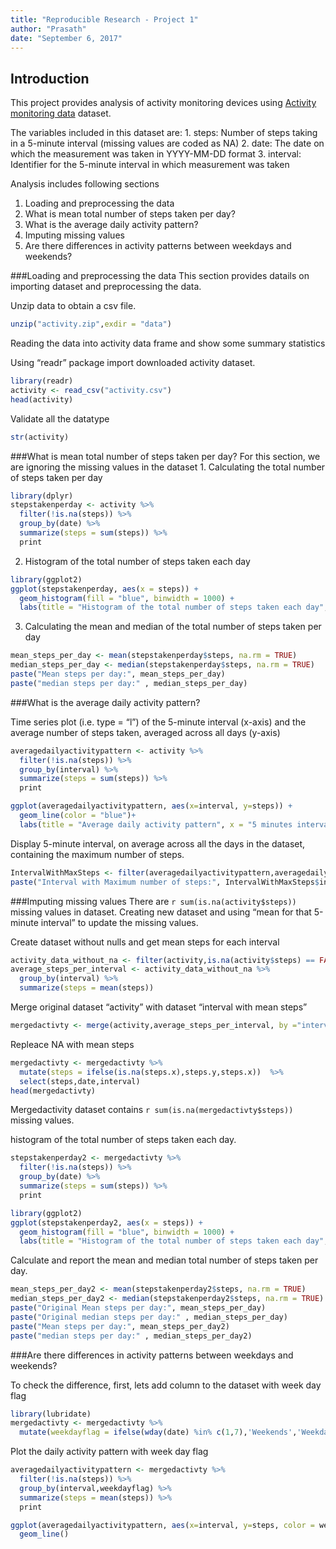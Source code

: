 ```yaml
---
title: "Reproducible Research - Project 1"
author: "Prasath"
date: "September 6, 2017"
---
```


## Introduction

This project provides analysis of activity monitoring devices using [Activity monitoring data](https://d396qusza40orc.cloudfront.net/repdata%2Fdata%2Factivity.zip) dataset.

The variables included in this dataset are:
1. steps: Number of steps taking in a 5-minute interval (missing values are coded as NA)
2. date: The date on which the measurement was taken in YYYY-MM-DD format
3. interval: Identifier for the 5-minute interval in which measurement was taken

Analysis includes following sections

1. Loading and preprocessing the data
2. What is mean total number of steps taken per day?
3. What is the average daily activity pattern?
4. Imputing missing values
5. Are there differences in activity patterns between weekdays and weekends?

###Loading and preprocessing the data
This section provides datails on importing dataset and preprocessing the data.

Unzip data to obtain a csv file.
```r
unzip("activity.zip",exdir = "data")
```
Reading the data into activity data frame and show some summary statistics

Using "readr" package import downloaded activity dataset.
```r
library(readr)
activity <- read_csv("activity.csv")
head(activity)
```

Validate all the datatype
```r
str(activity)
```

###What is mean total number of steps taken per day?
For this section, we are ignoring the missing values in the dataset
1. Calculating the total number of steps taken per day
```r
library(dplyr)
stepstakenperday <- activity %>%
  filter(!is.na(steps)) %>%
  group_by(date) %>%
  summarize(steps = sum(steps)) %>%
  print
```
2. Histogram of the total number of steps taken each day
```r
library(ggplot2)
ggplot(stepstakenperday, aes(x = steps)) +
  geom_histogram(fill = "blue", binwidth = 1000) +
  labs(title = "Histogram of the total number of steps taken each day", x = "Steps per day", y = "Frequency")
```
3. Calculating the mean and median of the total number of steps taken per day
```r
mean_steps_per_day <- mean(stepstakenperday$steps, na.rm = TRUE)
median_steps_per_day <- median(stepstakenperday$steps, na.rm = TRUE)
paste("Mean steps per day:", mean_steps_per_day)
paste("median steps per day:" , median_steps_per_day)
```

###What is the average daily activity pattern?

Time series plot (i.e. type = "l") of the 5-minute interval (x-axis) and the average number of steps taken, averaged across all days (y-axis)
```r
averagedailyactivitypattern <- activity %>%
  filter(!is.na(steps)) %>%
  group_by(interval) %>%
  summarize(steps = sum(steps)) %>%
  print

ggplot(averagedailyactivitypattern, aes(x=interval, y=steps)) +
  geom_line(color = "blue")+
  labs(title = "Average daily activity pattern", x = "5 minutes intervals", y = "Steps")
```
Display 5-minute interval, on average across all the days in the dataset, containing the maximum number of steps.
```r
IntervalWithMaxSteps <- filter(averagedailyactivitypattern,averagedailyactivitypattern$steps == max(averagedailyactivitypattern$steps) ) 
paste("Interval with Maximum number of steps:", IntervalWithMaxSteps$interval)
```

###Imputing missing values
There are `r sum(is.na(activity$steps)) ` missing values in dataset.
Creating new dataset and using "mean for that 5-minute interval" to update the missing values.

Create dataset without nulls and get mean steps for each interval
```r
activity_data_without_na <- filter(activity,is.na(activity$steps) == FALSE)
average_steps_per_interval <- activity_data_without_na %>%
  group_by(interval) %>%
  summarize(steps = mean(steps)) 
```
Merge original dataset "activity" with dataset "interval with mean steps"
```r
mergedactivty <- merge(activity,average_steps_per_interval, by ="interval")
```
Repleace NA with mean steps
```r
mergedactivty <- mergedactivty %>%
  mutate(steps = ifelse(is.na(steps.x),steps.y,steps.x))  %>%
  select(steps,date,interval)
head(mergedactivty)
```
Mergedactivity dataset contains  `r sum(is.na(mergedactivty$steps)) ` missing values.

histogram of the total number of steps taken each day.
```r

stepstakenperday2 <- mergedactivty %>%
  filter(!is.na(steps)) %>%
  group_by(date) %>%
  summarize(steps = sum(steps)) %>%
  print

library(ggplot2)
ggplot(stepstakenperday2, aes(x = steps)) +
  geom_histogram(fill = "blue", binwidth = 1000) +
  labs(title = "Histogram of the total number of steps taken each day", x = "Steps per day", y = "Frequency")
```

Calculate and report the mean and median total number of steps taken per day.
```r
mean_steps_per_day2 <- mean(stepstakenperday2$steps, na.rm = TRUE)
median_steps_per_day2 <- median(stepstakenperday2$steps, na.rm = TRUE)
paste("Original Mean steps per day:", mean_steps_per_day)
paste("Original median steps per day:" , median_steps_per_day)
paste("Mean steps per day:", mean_steps_per_day2)
paste("median steps per day:" , median_steps_per_day2)
```

###Are there differences in activity patterns between weekdays and weekends?

To check the difference, first, lets add column to the dataset with week day flag
```r
library(lubridate)
mergedactivty <- mergedactivty %>%
  mutate(weekdayflag = ifelse(wday(date) %in% c(1,7),'Weekends','Weekdays'))  
```

Plot the daily activity pattern with week day flag
```r
averagedailyactivitypattern <- mergedactivty %>%
  filter(!is.na(steps)) %>%
  group_by(interval,weekdayflag) %>%
  summarize(steps = mean(steps)) %>%
  print

ggplot(averagedailyactivitypattern, aes(x=interval, y=steps, color = weekdayflag)) +
  geom_line()
```